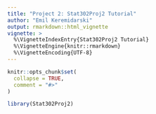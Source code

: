 ```yaml
---
title: "Project 2: Stat302Proj2 Tutorial"
author: "Emil Keremidarski"
output: rmarkdown::html_vignette
vignette: >
  %\VignetteIndexEntry{Stat302Proj2 Tutorial}
  %\VignetteEngine{knitr::rmarkdown}
  %\VignetteEncoding{UTF-8}
---
```


```r
knitr::opts_chunk$set(
  collapse = TRUE,
  comment = "#>"
)
```

```r
library(Stat302Proj2)
```

